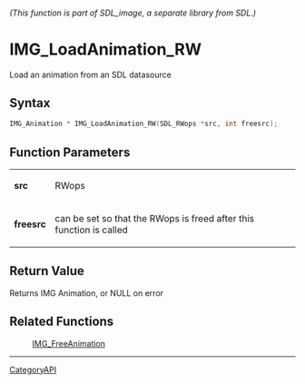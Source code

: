 ====== (This function is part of SDL_image, a separate library from SDL.) ======
= IMG_LoadAnimation_RW =

Load an animation from an SDL datasource 

== Syntax ==

<syntaxhighlight lang='c'>
IMG_Animation * IMG_LoadAnimation_RW(SDL_RWops *src, int freesrc);
</syntaxhighlight>

== Function Parameters ==

{|
|'''src'''
|RWops
|-
|'''freesrc'''
|can be set so that the RWops is freed after this function is called
|}

== Return Value ==

Returns IMG Animation, or NULL on error

== Related Functions ==

:[[IMG_FreeAnimation]]

----
[[CategoryAPI]]


